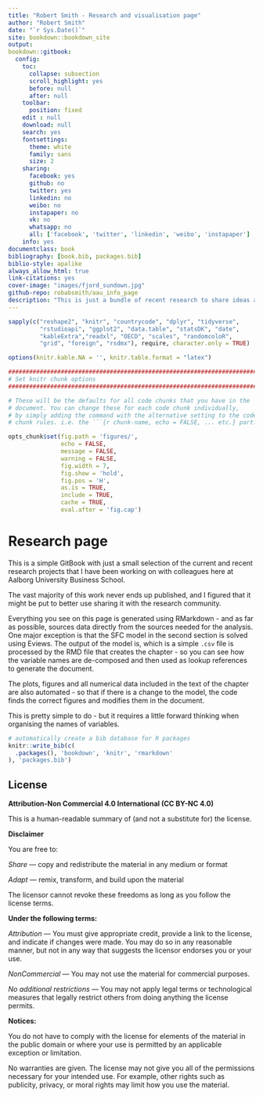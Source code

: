 ```yaml
--- 
title: "Robert Smith - Research and visualisation page"
author: "Robert Smith"
date: "`r Sys.Date()`"
site: bookdown::bookdown_site
output:
bookdown::gitbook:
  config:
    toc:
      collapse: subsection
      scroll_highlight: yes
      before: null
      after: null
    toolbar:
      position: fixed
    edit : null
    download: null
    search: yes
    fontsettings:
      theme: white
      family: sans
      size: 2
    sharing:
      facebook: yes
      github: no
      twitter: yes
      linkedin: no
      weibo: no
      instapaper: no
      vk: no
      whatsapp: no
      all: ['facebook', 'twitter', 'linkedin', 'weibo', 'instapaper']
    info: yes
documentclass: book
bibliography: [book.bib, packages.bib]
biblio-style: apalike
always_allow_html: true
link-citations: yes
cover-image: "images/fjord_sundown.jpg"
github-repo: robabsmith/aau_info_page
description: "This is just a bundle of recent research to share ideas and visualisation techniques."
---
```


```r

sapply(c("reshape2", "knitr", "countrycode", "dplyr", "tidyverse",
         "rstudioapi", "ggplot2", "data.table", "statsDK", "date",
         "kableExtra","readxl", "OECD", "scales", "randomcoloR",
         "grid", "foreign", "rsdmx"), require, character.only = TRUE)

options(knitr.kable.NA = '', knitr.table.format = "latex")

#########################################################################
# Set knitr chunk options
#########################################################################

# These will be the defaults for all code chunks that you have in the 
# document. You can change these for each code chunk individually, 
# by simply adding the command with the alternative setting to the code
# chunk rules. i.e. the ```{r chunk-name, echo = FALSE, ... etc.} part.

opts_chunk$set(fig.path = 'figures/',
               echo = FALSE, 
               message = FALSE, 
               warning = FALSE,
               fig.width = 7,
               fig.show = 'hold',
               fig.pos = 'H',
               as.is = TRUE,
               include = TRUE,
               cache = TRUE,
               eval.after = 'fig.cap')


```


# Research page

This is a simple GitBook with just a small selection of the current and recent research projects that I have been working on with colleagues here at Aalborg University Business School.

The vast majority of this work never ends up published, and I figured that it might be put to better use sharing it with the research community.

Everything you see on this page is generated using RMarkdown - and as far as possible, sources data directly from the sources needed for the analysis. One major exception is that the SFC model in the second section is solved using Eviews. The output of the model is, which is a simple `.csv` file is processed by the RMD file that creates the chapter - so you can see how the variable names are de-composed and then used as lookup references to generate the document.

The plots, figures and all numerical data included in the text of the chapter are also automated - so that if there is a change to the model, the code finds the correct figures and modifies them in the document.

This is pretty simple to do - but it requires a little forward thinking when organising the names of variables.

```r
# automatically create a bib database for R packages
knitr::write_bib(c(
  .packages(), 'bookdown', 'knitr', 'rmarkdown'
), 'packages.bib')
```

## License

**Attribution-Non Commercial 4.0 International (CC BY-NC 4.0)**

This is a human-readable summary of (and not a substitute for) the license. 

**Disclaimer**

You are free to:

*Share* — copy and redistribute the material in any medium or format

*Adapt* — remix, transform, and build upon the material

The licensor cannot revoke these freedoms as long as you follow the license terms.

**Under the following terms:**

*Attribution* — You must give appropriate credit, provide a link to the license, and indicate if changes were made. You may do so in any reasonable manner, but not in any way that suggests the licensor endorses you or your use.

*NonCommercial* — You may not use the material for commercial purposes.

*No additional restrictions* — You may not apply legal terms or technological measures that legally restrict others from doing anything the license permits.

**Notices:**

You do not have to comply with the license for elements of the material in the public domain or where your use is permitted by an applicable exception or limitation.

No warranties are given. The license may not give you all of the permissions necessary for your intended use. For example, other rights such as publicity, privacy, or moral rights may limit how you use the material.
